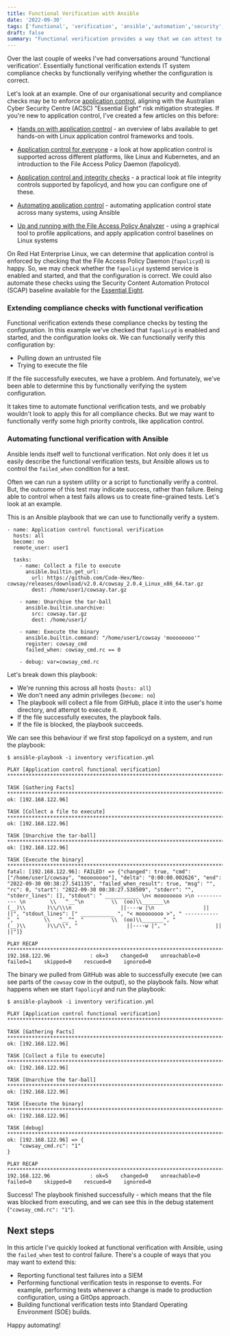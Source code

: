 ```yaml
---
title: Functional Verification with Ansible
date: '2022-09-30'
tags: ['functional', 'verification', 'ansible','automation','security','compliance']
draft: false
summary: "Functional verification provides a way that we can attest to the configuration of a device or system, and verify compliance controls. This article looks at a functional verification approach using Ansible."
---
```

Over the last couple of weeks I've had conversations around 'functional verification'. Essentially functional verification extends IT system compliance checks by functionally verifying whether the configuration is correct.

Let's look at an example. One of our organisational security and compliance checks may be to enforce [application control](/blog/app-control-for-everyone), aligning with the Australian Cyber Security Centre (ACSC) "Essential Eight" risk mitigation strategies. If you're new to application control, I've created a few articles on this before:

- [Hands on with application control](/blog/hands-on-app-control) - an overview of labs available to get hands-on with Linux application control frameworks and tools.

- [Application control for everyone](/blog/app-control-for-everyone) - a look at how application control is supported across different platforms, like Linux and Kubernetes, and an introduction to the File Access Policy Daemon (fapolicyd).

- [Application control and integrity checks](/blog/fapolicyd-integrity) - a practical look at file integrity controls supported by fapolicyd, and how you can configure one of these.

- [Automating application control](/blog/automating-app-control) - automating application control state across many systems, using Ansible

- [Up and running with the File Access Policy Analyzer](/blog/fapolicyd-analyzer) - using a graphical tool to profile applications, and apply application control baselines on Linux systems 

On Red Hat Enterprise Linux, we can determine that application control is enforced by checking that the File Access Policy Daemon (`fapolicyd`) is happy. So, we may check whether the `fapolicyd` systemd service is enabled and started, and that the configuration is correct. We could also automate these checks using the Security Content Automation Protocol (SCAP) baseline available for the [Essential Eight](https://www.redhat.com/en/blog/implementing-acsc-essential-eight-baseline-security-automation-red-hat-enterprise-linux).

### Extending compliance checks with functional verification

Functional verification extends these compliance checks by testing the configuration. In this example we've checked that `fapolicyd` is enabled and started, and the configuration looks ok. We can functionally verify this configuration by:

- Pulling down an untrusted file
- Trying to execute the file

If the file successfully executes, we have a problem. And fortunately, we've been able to determine this by functionally verifying the system configuration.

It takes time to automate functional verification tests, and we probably wouldn't look to apply this for all compliance checks. But we may want to functionally verify some high priority controls, like application control.

### Automating functional verification with Ansible

Ansible lends itself well to functional verification. Not only does it let us easily describe the functional verification tests, but Ansible allows us to control the `failed_when` condition for a test.

Often we can run a system utility or a script to functionally verify a control. But, the outcome of this test may indicate success, rather than failure. Being able to control when a test fails allows us to create fine-grained tests. Let's look at an example.

This is an Ansible playbook that we can use to functionally verify a system.
```
- name: Application control functional verification
  hosts: all
  become: no
  remote_user: user1

  tasks:
    - name: Collect a file to execute
      ansible.builtin.get_url:
        url: https://github.com/Code-Hex/Neo-cowsay/releases/download/v2.0.4/cowsay_2.0.4_Linux_x86_64.tar.gz
        dest: /home/user1/cowsay.tar.gz

    - name: Unarchive the tar-ball
      ansible.builtin.unarchive:
        src: cowsay.tar.gz
        dest: /home/user1/

    - name: Execute the binary
      ansible.builtin.command: "/home/user1/cowsay 'moooooooo'"
      register: cowsay_cmd
      failed_when: cowsay_cmd.rc == 0

    - debug: var=cowsay_cmd.rc
```
Let's break down this playbook:

- We're running this across all hosts (`hosts: all`)
- We don't need any admin privileges (`become: no`)
- The playbook will collect a file from GitHub, place it into the user's home directory, and attempt to execute it.
- If the file successfully executes, the playbook fails.
- If the file is blocked, the playbook succeeds.

We can see this behaviour if we first stop fapolicyd on a system, and run the playbook:

```
$ ansible-playbook -i inventory verification.yml

PLAY [Application control functional verification] ***************************************************************************************

TASK [Gathering Facts] *******************************************************************************************************************
ok: [192.168.122.96]

TASK [Collect a file to execute] *********************************************************************************************************
ok: [192.168.122.96]

TASK [Unarchive the tar-ball] ************************************************************************************************************
ok: [192.168.122.96]

TASK [Execute the binary] ****************************************************************************************************************
fatal: [192.168.122.96]: FAILED! => {"changed": true, "cmd": ["/home/user1/cowsay", "moooooooo"], "delta": "0:00:00.002626", "end": "2022-09-30 00:38:27.541135", "failed_when_result": true, "msg": "", "rc": 0, "start": "2022-09-30 00:38:27.538509", "stderr": "", "stderr_lines": [], "stdout": " ___________ \n< moooooooo >\n ----------- \n        \\   ^__^\n         \\  (oo)\\_______\n            (__)\\       )\\/\\\n                ||----w |\n                ||     ||", "stdout_lines": [" ___________ ", "< moooooooo >", " ----------- ", "        \\   ^__^", "         \\  (oo)\\_______", "            (__)\\       )\\/\\", "                ||----w |", "                ||     ||"]}

PLAY RECAP *******************************************************************************************************************************
192.168.122.96             : ok=3    changed=0    unreachable=0    failed=1    skipped=0    rescued=0    ignored=0
```

The binary we pulled from GitHub was able to successfully execute (we can see parts of the `cowsay` cow in the output), so the playbook fails. Now what happens when we start `fapolicyd` and run the playbook:

```
$ ansible-playbook -i inventory verification.yml

PLAY [Application control functional verification] ***************************************************************************************

TASK [Gathering Facts] *******************************************************************************************************************
ok: [192.168.122.96]

TASK [Collect a file to execute] *********************************************************************************************************
ok: [192.168.122.96]

TASK [Unarchive the tar-ball] ************************************************************************************************************
ok: [192.168.122.96]

TASK [Execute the binary] ****************************************************************************************************************
ok: [192.168.122.96]

TASK [debug] *****************************************************************************************************************************
ok: [192.168.122.96] => {
    "cowsay_cmd.rc": "1"
}

PLAY RECAP *******************************************************************************************************************************
192.168.122.96             : ok=5    changed=0    unreachable=0    failed=0    skipped=0    rescued=0    ignored=0
```

Success! The playbook finished successfully - which means that the file was blocked from executing, and we can see this in the debug statement (`"cowsay_cmd.rc": "1"`).

## Next steps

In this article I've quickly looked at functional verification with Ansible, using the `failed_when` test to control failure. There's a couple of ways that you may want to extend this:

- Reporting functional test failures into a SIEM
- Performing functional verification tests in response to events. For example, performing tests whenever a change is made to production configuration, using a GitOps approach.
- Building functional verification tests into Standard Operating Environment (SOE) builds.

Happy automating!
